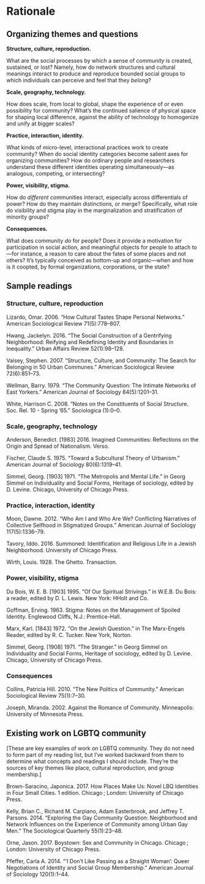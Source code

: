 # Rationale

## Organizing themes and questions

**Structure, culture, reproduction.**

What are the social processes by which a sense of *community* is created, sustained, or lost? Namely, how do network structures and cultural meanings interact to produce and reproduce bounded social groups to which individuals can perceive and feel that they *belong*?

**Scale, geography, technology.**

How does scale, from local to global, shape the experience of or even possibility for community? What's the continued salience of physical space for shaping local difference, against the ability of technology to homogenize and unify at bigger scales?

**Practice, interaction, identity.**

What kinds of micro-level, interactional practices work to create community? When do social identity categories become salient axes for organizing communities? How do ordinary people and researchers understand these different identities operating simultaneously---as analogous, competing, or intersecting?

**Power, visibility, stigma.**

How do *different* communities interact, especially across differentials of power? How do they maintain distinctions, or merge? Specifically, what role do visibility and stigma play in the marginalization and stratification of minority groups?

**Consequences.**

What does community *do* for people? Does it provide a motivation for participation in social action, and meaningful objects for people to attach to---for instance, a reason to care about the fates of some places and not others? It's typically conceived as bottom-up and organic---when and how is it coopted, by formal organizations, corporations, or the state?

## Sample readings

### Structure, culture, reproduction

Lizardo, Omar. 2006. “How Cultural Tastes Shape Personal Networks.” American Sociological Review 71(5):778–807.

Hwang, Jackelyn. 2016. “The Social Construction of a Gentrifying Neighborhood: Reifying and Redefining Identity and Boundaries in Inequality.” Urban Affairs Review 52(1):98–128.

Vaisey, Stephen. 2007. “Structure, Culture, and Community: The Search for Belonging in 50 Urban Communes.” American Sociological Review 72(6):851–73.

Wellman, Barry. 1979. “The Community Question: The Intimate Networks of East Yorkers.” American Journal of Sociology 84(5):1201–31.

White, Harrison C. 2008. “Notes on the Constituents of Social Structure. Soc. Rel. 10 - Spring ’65.” Sociologica (1):0–0.

### Scale, geography, technology

Anderson, Benedict. [1983] 2016. Imagined Communities: Reflections on the Origin and Spread of Nationalism. Verso.

Fischer, Claude S. 1975. “Toward a Subcultural Theory of Urbanism.” American Journal of Sociology 80(6):1319–41.

Simmel, Georg. [1903] 1971. “The Metropolis and Mental Life.” in Georg Simmel on Individuality and Social Forms, Heritage of sociology, edited by D. Levine. Chicago, University of Chicago Press.

### Practice, interaction, identity

Moon, Dawne. 2012. “Who Am I and Who Are We? Conflicting Narratives of Collective Selfhood in Stigmatized Groups.” American Journal of Sociology 117(5):1336–79.

Tavory, Iddo. 2016. Summoned: Identification and Religious Life in a Jewish Neighborhood. University of Chicago Press.

Wirth, Louis. 1928. The Ghetto. Transaction.

### Power, visibility, stigma

Du Bois, W. E. B. [1903] 1995. “Of Our Spiritual Strivings.” in W.E.B. Du Bois: a reader, edited by D. L. Lewis. New York: HHolt and Co.

Goffman, Erving. 1963. Stigma: Notes on the Management of Spoiled Identity. Englewood Cliffs, N.J.: Prentice-Hall.

Marx, Karl. [1843] 1972. “On the Jewish Question.” in The Marx-Engels Reader, edited by R. C. Tucker. New York, Norton.

Simmel, Georg. [1908] 1971. “The Stranger.” in Georg Simmel on Individuality and Social Forms, Heritage of sociology, edited by D. Levine. Chicago, University of Chicago Press.

### Consequences

Collins, Patricia Hill. 2010. “The New Politics of Community.” American Sociological Review 75(1):7–30.

Joseph, Miranda. 2002. Against the Romance of Community. Minneapolis: University of Minnesota Press.

## Existing work on LGBTQ community

[These are key examples of work on LGBTQ community. They do not need to form part of my reading list, but I've worked backward from them to determine what concepts and readings I should include. They're the sources of key themes like place, cultural reproduction, and group membership.]

Brown-Saracino, Japonica. 2017. How Places Make Us: Novel LBQ Identities in Four Small Cities. 1 edition. Chicago ; London: University of Chicago Press.

Kelly, Brian C., Richard M. Carpiano, Adam Easterbrook, and Jeffrey T. Parsons. 2014. “Exploring the Gay Community Question: Neighborhood and Network Influences on the Experience of Community among Urban Gay Men.” The Sociological Quarterly 55(1):23–48.

Orne, Jason. 2017. Boystown: Sex and Community in Chicago. Chicago ; London: University of Chicago Press.

Pfeffer, Carla A. 2014. “‘I Don’t Like Passing as a Straight Woman’: Queer Negotiations of Identity and Social Group Membership.” American Journal of Sociology 120(1):1–44.
